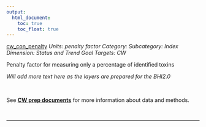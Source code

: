 ```yaml
---
output:
  html_document:
    toc: true
    toc_float: true
---
```


[cw_con_penalty](https://github.com/OHI-Science/bhi/blob/master/baltic/layers/cw_con_penalty_bhi2015.csv)
*Units: penalty factor*
*Category:*
*Subcategory:*
*Index Dimension: Status and Trend*
*Goal Targets: CW*

Penalty factor for measuring only a percentage of identified toxins

*Will add more text here as the layers are prepared for the BHI2.0*

<br>

See [**CW prep documents**](https://github.com/OHI-Science/bhi-1.0-archive/blob/draft/baltic2015/prep/CW/cw_prep.md) for more information about data and methods.

<br>

--- 
